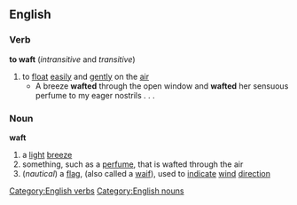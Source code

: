 ==English==
===Verb===
'''to waft''' (''intransitive'' and ''transitive'')
#to [[float]] [[easily]] and [[gently]] on the [[air]]
#* A breeze '''wafted''' through the open window and '''wafted''' her sensuous perfume to my eager nostrils . . .
===Noun===
'''waft'''
#a [[light]] [[breeze]]
#something, such as a [[perfume]], that is wafted through the air
#(''nautical'') a [[flag]], (also called a [[waif]]), used to [[indicate]] [[wind]] [[direction]]
[[Category:English verbs]]
[[Category:English nouns]]
